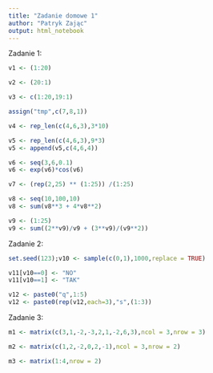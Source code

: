 ```yaml
---
title: "Zadanie domowe 1"
author: "Patryk Zając"
output: html_notebook
---
```

Zadanie 1:

```r

v1 <- (1:20)

v2 <- (20:1)

v3 <- c(1:20,19:1)

assign("tmp",c(7,8,1))

v4 <- rep_len(c(4,6,3),3*10)

v5 <- rep_len(c(4,6,3),9*3)
v5 <- append(v5,c(4,6,4))

v6 <- seq(3,6,0.1)
v6 <- exp(v6)*cos(v6)

v7 <- (rep(2,25) ** (1:25)) /(1:25)

v8 <- seq(10,100,10)
v8 <- sum(v8**3 + 4*v8**2)

v9 <- (1:25)
v9 <- sum((2**v9)/v9 + (3**v9)/(v9**2))

```

Zadanie 2:

```r

set.seed(123);v10 <- sample(c(0,1),1000,replace = TRUE)

v11[v10==0] <- "NO"
v11[v10==1] <- "TAK"

v12 <- paste0("q",1:5)
v12 <- paste0(rep(v12,each=3),"s",(1:3))

```

Zadanie 3:

```r
m1 <- matrix(c(3,1,-2,-3,2,1,-2,6,3),ncol = 3,nrow = 3)

m2 <- matrix(c(1,2,-2,0,2,-1),ncol = 3,nrow = 2)

m3 <- matrix(1:4,nrow = 2)
```












